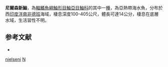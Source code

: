 {{Speciesbox
| taxon = Neoscorpaena nielseni
| binomial_authority = [[Smith|Smith]], 1964
| status = NE
| status_system = IUCN3.1
| synonyms = *''Sebastapistes nielseni, Smith, 1964''
*''Neomerinthe nielseni, Smith, 1964''
}}
'''尼爾森新鮋'''，為[[輻鰭魚綱|輻鰭魚綱]][[鮋形目|鮋形目]][[鮋亞目|鮋亞目]][[鮋科|鮋科]]的其中一[[種|種]]，為亞熱帶海水魚，分布於西[[印度洋|印度洋]][[南非|南非]][[德班|德班]]海域，棲息深度100-405公尺，體長可達14公分，棲息在底層水域，生活習性不明。

== 参考文献 ==
*{{FishBase_species|genus=Neoscorpaena|species=nielseni|year=2014|month=6}}

{{鮋形目小作品}}
{{Taxonbar}}
[[Category:新鮋屬|nielseni]]
[[Category:1964年描述的鱼类|N]]